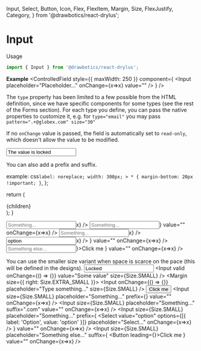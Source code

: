   Input,
  Select,
  Button,
  Icon,
  Flex,
  FlexItem,
  Margin,
  Size,
  FlexJustify,
  Category,
} from '@drawbotics/react-drylus';



# Input
Usage
```jsx
import { Input } from '@drawbotics/react-drylus';
```

__Example__
<Playground component={Input}>
  <ControlledField style={{ maxWidth: 250 }} component={
    <Input placeholder="Placeholder..." onChange={x=>x} value="" />
  } />
</Playground>

The `type` property has been limited to a few possible from the HTML definition, since we have specific components for some types (see the rest of the Forms section). For each type you define, you can pass the native properties to customize it, e.g. for `type="email"` you may pass `pattern=".+@globex.com" size="30"`

If no `onChange` value is passed, the field is automatically set to `read-only`, which doesn't allow the value to be modified.

<Playground>
  <Input value="The value is locked" style={{ maxWidth: 300 }} />
</Playground>

You can also add a prefix and suffix.

  example: css`
    label: noreplace;
    width: 300px;
    > * {
      margin-bottom: 20px !important;
    }
  `,
};

  return (
    <div className={style.example}>
      {children}
    </div>
  );
}

<Playground>
  <Example>
    <Input placeholder="Something..." prefix="$" value="" onChange={x=>x} />
    <Input placeholder="Something..." prefix={<Icon name="command" />} value="" onChange={x=>x} />
    <Input placeholder="Something..." suffix=".com" value="" onChange={x=>x} />
    <Input placeholder="Something..." prefix={
      <Select value="option" options={[{ label: 'Option', value: 'option' }]} placeholder="Select..." onChange={x=>x} />
    } value="" onChange={x=>x} />
    <Input placeholder="Something else..." suffix={
      <Button leading={<Icon name="copy" />}>Click me</Button>
    } value="" onChange={x=>x} />
  </Example>
</Playground>


You can use the smaller size variant when space is scarce on the pace (this will be defined in the designs).
<Playground>
  <Example>
    <Input value="Locked" size={Size.SMALL} />
    <Input valid onChange={() => {}} value="Some value" size={Size.SMALL} />
    <Flex justify={FlexJustify.START}>
      <FlexItem flex>
        <Margin size={{ right: Size.EXTRA_SMALL }}>
          <Input onChange={() => {}} placeholder="Type something..." size={Size.SMALL} />
        </Margin>
      </FlexItem>
      <FlexItem>
        <Button category={Category.INFO} size={Size.SMALL}>Click me</Button>
      </FlexItem>
    </Flex>
    <Input size={Size.SMALL} placeholder="Something..." prefix={<Icon name="command" />} value="" onChange={x=>x} />
    <Input size={Size.SMALL} placeholder="Something..." suffix=".com" value="" onChange={x=>x} />
    <Input size={Size.SMALL} placeholder="Something..." prefix={
      <Select value="option" options={[{ label: 'Option', value: 'option' }]} placeholder="Select..." onChange={x=>x} />
    } value="" onChange={x=>x} />
    <Input size={Size.SMALL} placeholder="Something else..." suffix={
      <Button leading={<Icon name="copy" />}>Click me</Button>
    } value="" onChange={x=>x} />
  </Example>
</Playground>